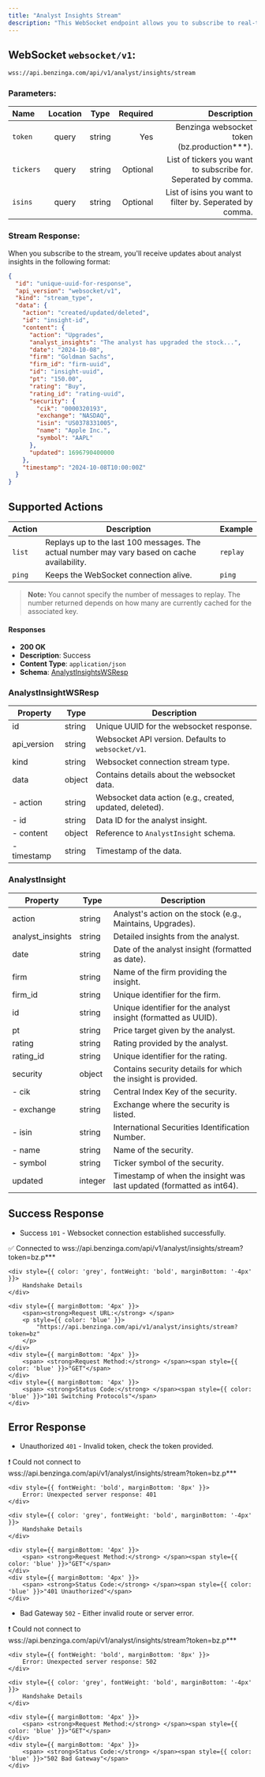 ```yaml
---
title: "Analyst Insights Stream"
description: "This WebSocket endpoint allows you to subscribe to real-time analyst insights for specific ticker symbols."
---
```


## WebSocket `websocket/v1`:

```txt
wss://api.benzinga.com/api/v1/analyst/insights/stream
```

### Parameters:

| Name       | Location |  Type   | Required | Description                                                             |
| :--------- | :-----:  | :-----: | -------: | ----------------------------------------------------------------------: |
| `token`    | query    | string  |      Yes | Benzinga websocket token (bz.production***).                            |
| `tickers`  | query    | string  | Optional | List of tickers you want to subscribe for. Seperated by comma.          |
| `isins`    | query    | string  | Optional | List of isins you want to filter by. Seperated by comma.                |

### Stream Response:
When you subscribe to the stream, you'll receive updates about analyst insights in the following format:

```json
{
  "id": "unique-uuid-for-response",
  "api_version": "websocket/v1",
  "kind": "stream_type",
  "data": {
    "action": "created/updated/deleted",
    "id": "insight-id",
    "content": {
      "action": "Upgrades",
      "analyst_insights": "The analyst has upgraded the stock...",
      "date": "2024-10-08",
      "firm": "Goldman Sachs",
      "firm_id": "firm-uuid",
      "id": "insight-uuid",
      "pt": "150.00",
      "rating": "Buy",
      "rating_id": "rating-uuid",
      "security": {
        "cik": "0000320193",
        "exchange": "NASDAQ",
        "isin": "US0378331005",
        "name": "Apple Inc.",
        "symbol": "AAPL"
      },
      "updated": 1696790400000
    },
    "timestamp": "2024-10-08T10:00:00Z"
  }
}
```

## Supported Actions

<table>
  <thead>
    <tr>
      <th>Action</th>
      <th>Description</th>
      <th>Example</th>
    </tr>
  </thead>
  <tbody>
    <tr>
      <td><code>list</code></td>
      <td>Replays up to the last 100 messages. The actual number may vary based on cache availability.</td>
      <td><code>replay</code></td>
    </tr>
    <tr>
      <td><code>ping</code></td>
      <td>Keeps the WebSocket connection alive.</td>
      <td><code>ping</code></td>
    </tr>
  </tbody>
</table>

> **Note:** You cannot specify the number of messages to replay. The number returned depends on how many are currently cached for the associated key.


#### Responses

- **200 OK**
- **Description**: Success
- **Content Type**: `application/json`
- **Schema**: [AnalystInsightsWSResp](#analystinsightwsresp)

### AnalystInsightWSResp

| Property      | Type   | Description                                                     |
|---------------|--------|-----------------------------------------------------------------|
| id            | string | Unique UUID for the websocket response.                        |
| api_version   | string | Websocket API version. Defaults to `websocket/v1`.            |
| kind          | string | Websocket connection stream type.                              |
| data          | object | Contains details about the websocket data.                    |
| - action      | string | Websocket data action (e.g., created, updated, deleted).      |
| - id         | string | Data ID for the analyst insight.                               |
| - content     | object | Reference to `AnalystInsight` schema.                         |
| - timestamp   | string | Timestamp of the data.                                         |

### AnalystInsight

| Property           | Type    | Description                                                     |
|--------------------|---------|-----------------------------------------------------------------|
| action             | string  | Analyst's action on the stock (e.g., Maintains, Upgrades).    |
| analyst_insights   | string  | Detailed insights from the analyst.                            |
| date               | string  | Date of the analyst insight (formatted as date).              |
| firm               | string  | Name of the firm providing the insight.                        |
| firm_id            | string  | Unique identifier for the firm.                               |
| id                 | string  | Unique identifier for the analyst insight (formatted as UUID). |
| pt                 | string  | Price target given by the analyst.                            |
| rating             | string  | Rating provided by the analyst.                               |
| rating_id          | string  | Unique identifier for the rating.                             |
| security           | object  | Contains security details for which the insight is provided.  |
| - cik              | string  | Central Index Key of the security.                            |
| - exchange         | string  | Exchange where the security is listed.                        |
| - isin             | string  | International Securities Identification Number.               |
| - name             | string  | Name of the security.                                        |
| - symbol           | string  | Ticker symbol of the security.                               |
| updated            | integer | Timestamp of when the insight was last updated (formatted as int64). |

## Success Response

- Success `101` - Websocket connection established successfully.

<div style={{
    border: '1px solid #ddd',
    borderRadius: '8px',
    padding: '16px',
    fontSize: '14px',
    boxShadow: '0 4px 8px rgba(0, 0, 0, 0.1)',
    backgroundColor: '#f9f9f9',
    maxWidth: '700px',
}}>
    <div style={{
        display: 'flex',
        justifyContent: 'space-between',
        alignItems: 'center',
    }}>
        <div style={{ color: '#000000'}}>
            ✅ Connected to wss://api.benzinga.com/api/v1/analyst/insights/stream?token=bz.p***
        </div>
    </div>

    <div style={{ color: 'grey', fontWeight: 'bold', marginBottom: '-4px' }}>
        Handshake Details
    </div>

    <div style={{ marginBottom: '4px' }}>
        <span><strong>Request URL:</strong> </span>
        <p style={{ color: 'blue' }}>
            "https://api.benzinga.com/api/v1/analyst/insights/stream?token=bz"
        </p>
    </div>
    <div style={{ marginBottom: '4px' }}>
        <span> <strong>Request Method:</strong> </span><span style={{ color: 'blue' }}>"GET"</span>
    </div>
    <div style={{ marginBottom: '4px' }}>
        <span> <strong>Status Code:</strong> </span><span style={{ color: 'blue' }}>"101 Switching Protocols"</span>
    </div>
</div>

## Error Response

- Unauthorized `401` - Invalid token, check the token provided.

<div style={{
    border: '1px solid #ddd',
    borderRadius: '8px',
    padding: '16px',
    fontSize: '14px',
    boxShadow: '0 4px 8px rgba(0, 0, 0, 0.1)',
    backgroundColor: '#f9f9f9',
    maxWidth: '500px',
}}>
    <div style={{
        display: 'flex',
        justifyContent: 'space-between',
        alignItems: 'center',
    }}>
        <div style={{ color: '#000000'}}>
            ❗ Could not connect to wss://api.benzinga.com/api/v1/analyst/insights/stream?token=bz.p***
        </div>
    </div>

    <div style={{ fontWeight: 'bold', marginBottom: '8px' }}>
        Error: Unexpected server response: 401
    </div>

    <div style={{ color: 'grey', fontWeight: 'bold', marginBottom: '-4px' }}>
        Handshake Details
    </div>

    <div style={{ marginBottom: '4px' }}>
        <span> <strong>Request Method:</strong> </span><span style={{ color: 'blue' }}>"GET"</span>
    </div>
    <div style={{ marginBottom: '4px' }}>
        <span> <strong>Status Code:</strong> </span><span style={{ color: 'blue' }}>"401 Unauthorized"</span>
    </div>
</div>

- Bad Gateway `502` - Either invalid route or server error.

<div style={{
    border: '1px solid #ddd',
    borderRadius: '8px',
    padding: '16px',
    fontSize: '14px',
    boxShadow: '0 4px 8px rgba(0, 0, 0, 0.1)',
    backgroundColor: '#f9f9f9',
    maxWidth: '500px',
}}>
    <div style={{
        display: 'flex',
        justifyContent: 'space-between',
        alignItems: 'center',
    }}>
        <div style={{ color: '#000000'}}>
            ❗ Could not connect to wss://api.benzinga.com/api/v1/analyst/insights/stream?token=bz.p***
        </div>
    </div>

    <div style={{ fontWeight: 'bold', marginBottom: '8px' }}>
        Error: Unexpected server response: 502
    </div>

    <div style={{ color: 'grey', fontWeight: 'bold', marginBottom: '-4px' }}>
        Handshake Details
    </div>

    <div style={{ marginBottom: '4px' }}>
        <span> <strong>Request Method:</strong> </span><span style={{ color: 'blue' }}>"GET"</span>
    </div>
    <div style={{ marginBottom: '4px' }}>
        <span> <strong>Status Code:</strong> </span><span style={{ color: 'blue' }}>"502 Bad Gateway"</span>
    </div>
</div>
